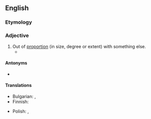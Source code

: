 ==English==

===Etymology===
{{prefix|en|in|commensurate}}

===Adjective===
{{en-adj}}

# Out of [[proportion]] (in size, degree or extent) with something else.
#* {{quote-book|1=en|year=1981|author=William Irwin Thompson|authorlink=William Irwin Thompson|title=The Time Falling Bodies Take to Light: Mythology, Sexuality and the Origins of Culture|publisher=Rider/Hutchinson & Co.|location=London|page=179|passage=In the marriage of Inanna and Dumuzi we saw a commensurate relationship between the two, a marriage of Heaven and earth, but now in the fall of Inanna into hell, the relationship becomes '''incommensurate'''.}}

====Antonyms====
* {{l|en|commensurate}}

====Translations====
{{trans-top|out of proportion with}}
* Bulgarian: {{t+|bg|несъразмерен}}, {{t|bg|несъответстващ}}
* Finnish: {{t|fi|yhteismitaton}}
{{trans-mid}}
* Polish: {{t|pl|niewspółmierny|m}}, {{t|pl|nieproporcjonalny|m}}
{{trans-bottom}}